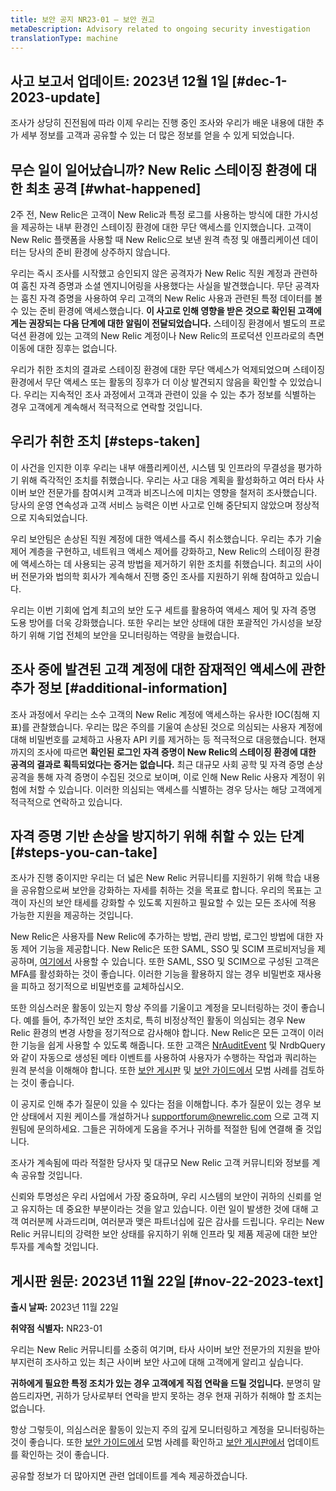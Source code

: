 ```yaml
---
title: 보안 공지 NR23-01 — 보안 권고
metaDescription: Advisory related to ongoing security investigation
translationType: machine
---
```


## 사고 보고서 업데이트: 2023년 12월 1일 [#dec-1-2023-update]

조사가 상당히 진전됨에 따라 이제 우리는 진행 중인 조사와 우리가 배운 내용에 대한 추가 세부 정보를 고객과 공유할 수 있는 더 많은 정보를 얻을 수 있게 되었습니다.

## 무슨 일이 일어났습니까? New Relic 스테이징 환경에 대한 최초 공격 [#what-happened]

2주 전, New Relic은 고객이 New Relic과 특정 로그를 사용하는 방식에 대한 가시성을 제공하는 내부 환경인 스테이징 환경에 대한 무단 액세스를 인지했습니다. 고객이 New Relic 플랫폼을 사용할 때 New Relic으로 보낸 원격 측정 및 애플리케이션 데이터는 당사의 준비 환경에 상주하지 않습니다.

우리는 즉시 조사를 시작했고 승인되지 않은 공격자가 New Relic 직원 계정과 관련하여 훔친 자격 증명과 소셜 엔지니어링을 사용했다는 사실을 발견했습니다. 무단 공격자는 훔친 자격 증명을 사용하여 우리 고객의 New Relic 사용과 관련된 특정 데이터를 볼 수 있는 준비 환경에 액세스했습니다. **이 사고로 인해 영향을 받은 것으로 확인된 고객에게는 권장되는 다음 단계에 대한 알림이 전달되었습니다.** 스테이징 환경에서 별도의 프로덕션 환경에 있는 고객의 New Relic 계정이나 New Relic의 프로덕션 인프라로의 측면 이동에 대한 징후는 없습니다.

우리가 취한 조치의 결과로 스테이징 환경에 대한 무단 액세스가 억제되었으며 스테이징 환경에서 무단 액세스 또는 활동의 징후가 더 이상 발견되지 않음을 확인할 수 있었습니다. 우리는 지속적인 조사 과정에서 고객과 관련이 있을 수 있는 추가 정보를 식별하는 경우 고객에게 계속해서 적극적으로 연락할 것입니다.

## 우리가 취한 조치 [#steps-taken]

이 사건을 인지한 이후 우리는 내부 애플리케이션, 시스템 및 인프라의 무결성을 평가하기 위해 즉각적인 조치를 취했습니다. 우리는 사고 대응 계획을 활성화하고 여러 타사 사이버 보안 전문가를 참여시켜 고객과 비즈니스에 미치는 영향을 철저히 조사했습니다. 당사의 운영 연속성과 고객 서비스 능력은 이번 사고로 인해 중단되지 않았으며 정상적으로 지속되었습니다.

우리 보안팀은 손상된 직원 계정에 대한 액세스를 즉시 취소했습니다. 우리는 추가 기술 제어 계층을 구현하고, 네트워크 액세스 제어를 강화하고, New Relic의 스테이징 환경에 액세스하는 데 사용되는 공격 방법을 제거하기 위한 조치를 취했습니다. 최고의 사이버 전문가와 법의학 회사가 계속해서 진행 중인 조사를 지원하기 위해 참여하고 있습니다.

우리는 이번 기회에 업계 최고의 보안 도구 세트를 활용하여 액세스 제어 및 자격 증명 도용 방어를 더욱 강화했습니다. 또한 우리는 보안 상태에 대한 포괄적인 가시성을 보장하기 위해 기업 전체의 보안을 모니터링하는 역량을 늘렸습니다.

## 조사 중에 발견된 고객 계정에 대한 잠재적인 액세스에 관한 추가 정보 [#additional-information]

조사 과정에서 우리는 소수 고객의 New Relic 계정에 액세스하는 유사한 IOC(침해 지표)를 관찰했습니다. 우리는 많은 주의를 기울여 손상된 것으로 의심되는 사용자 계정에 대해 비밀번호를 교체하고 사용자 API 키를 제거하는 등 적극적으로 대응했습니다. 현재까지의 조사에 따르면 **확인된 로그인 자격 증명이 New Relic의 스테이징 환경에 대한 공격의 결과로 획득되었다는 증거는 없습니다.** 최근 대규모 사회 공학 및 자격 증명 손상 공격을 통해 자격 증명이 수집된 것으로 보이며, 이로 인해 New Relic 사용자 계정이 위험에 처할 수 있습니다. 이러한 의심되는 액세스를 식별하는 경우 당사는 해당 고객에게 적극적으로 연락하고 있습니다.

## 자격 증명 기반 손상을 방지하기 위해 취할 수 있는 단계 [#steps-you-can-take]

조사가 진행 중이지만 우리는 더 넓은 New Relic 커뮤니티를 지원하기 위해 학습 내용을 공유함으로써 보안을 강화하는 자세를 취하는 것을 목표로 합니다. 우리의 목표는 고객이 자신의 보안 태세를 강화할 수 있도록 지원하고 필요할 수 있는 모든 조사에 적용 가능한 지원을 제공하는 것입니다.

New Relic은 사용자를 New Relic에 추가하는 방법, 관리 방법, 로그인 방법에 대한 자동 제어 기능을 제공합니다. New Relic은 또한 SAML, SSO 및 SCIM 프로비저닝을 제공하며, [여기에서](/docs/accounts/accounts-billing/new-relic-one-user-management/introduction-saml-scim/) 사용할 수 있습니다. 또한 SAML, SSO 및 SCIM으로 구성된 고객은 MFA를 활성화하는 것이 좋습니다. 이러한 기능을 활용하지 않는 경우 비밀번호 재사용을 피하고 정기적으로 비밀번호를 교체하십시오.

또한 의심스러운 활동이 있는지 항상 주의를 기울이고 계정을 모니터링하는 것이 좋습니다. 예를 들어, 추가적인 보안 조치로, 특히 비정상적인 활동이 의심되는 경우 New Relic 환경의 변경 사항을 정기적으로 감사해야 합니다. New Relic은 모든 고객이 이러한 기능을 쉽게 사용할 수 있도록 해줍니다. 또한 고객은 [NrAuditEvent](/docs/accounts/accounts/account-maintenance/query-account-audit-logs-nrauditevent/) 및 NrdbQuery와 같이 자동으로 생성된 메타 이벤트를 사용하여 사용자가 수행하는 작업과 쿼리하는 원격 분석을 이해해야 합니다. 또한 [보안 게시판](/docs/security/security-privacy/information-security/security-bulletins/) 및 [보안 가이드에서](/docs/security/security-privacy/data-privacy/data-privacy-new-relic/#product-security) 모범 사례를 검토하는 것이 좋습니다.

이 공지로 인해 추가 질문이 있을 수 있다는 점을 이해합니다. 추가 질문이 있는 경우 보안 상태에서 지원 케이스를 개설하거나 [supportforum@newrelic.com](mailto:supportforum@newrelic.com) 으로 고객 지원팀에 문의하세요. 그들은 귀하에게 도움을 주거나 귀하를 적절한 팀에 연결해 줄 것입니다.

조사가 계속됨에 따라 적절한 당사자 및 대규모 New Relic 고객 커뮤니티와 정보를 계속 공유할 것입니다.

신뢰와 투명성은 우리 사업에서 가장 중요하며, 우리 시스템의 보안이 귀하의 신뢰를 얻고 유지하는 데 중요한 부분이라는 것을 알고 있습니다. 이런 일이 발생한 것에 대해 고객 여러분께 사과드리며, 여러분과 맺은 파트너십에 깊은 감사를 드립니다. 우리는 New Relic 커뮤니티의 강력한 보안 상태를 유지하기 위해 인프라 및 제품 제공에 대한 보안 투자를 계속할 것입니다.

## 게시판 원문: 2023년 11월 22일 [#nov-22-2023-text]

**출시 날짜:** 2023년 11월 22일

**취약점 식별자:** NR23-01

우리는 New Relic 커뮤니티를 소중히 여기며, 타사 사이버 보안 전문가의 지원을 받아 부지런히 조사하고 있는 최근 사이버 보안 사고에 대해 고객에게 알리고 싶습니다.

**귀하에게 필요한 특정 조치가 있는 경우 고객에게 직접 연락을 드릴 것입니다.** 분명히 말씀드리자면, 귀하가 당사로부터 연락을 받지 못하는 경우 현재 귀하가 취해야 할 조치는 없습니다.

항상 그렇듯이, 의심스러운 활동이 있는지 주의 깊게 모니터링하고 계정을 모니터링하는 것이 좋습니다. 또한 [보안 가이드에서](/docs/security/security-privacy/data-privacy/data-privacy-new-relic/#product-security) 모범 사례를 확인하고 [보안 게시판에서](/docs/security/security-privacy/information-security/security-bulletins/) 업데이트를 확인하는 것이 좋습니다.

공유할 정보가 더 많아지면 관련 업데이트를 계속 제공하겠습니다.